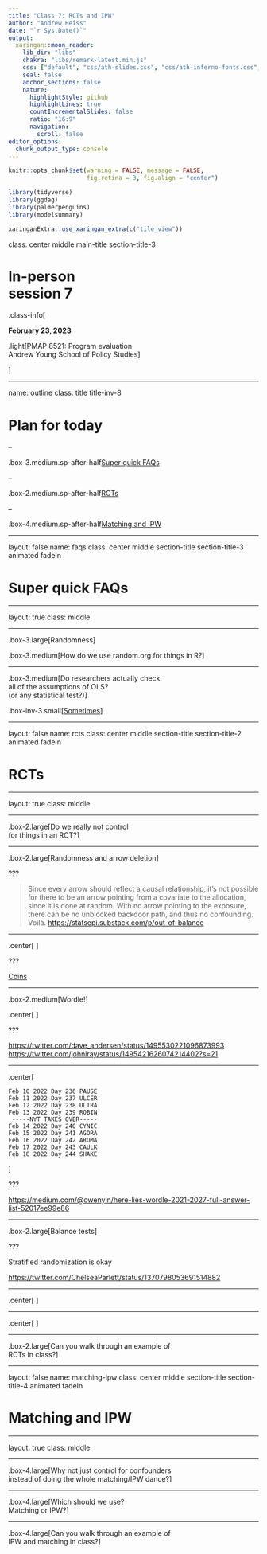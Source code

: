 ```yaml
---
title: "Class 7: RCTs and IPW"
author: "Andrew Heiss"
date: "`r Sys.Date()`"
output:
  xaringan::moon_reader:
    lib_dir: "libs"
    chakra: "libs/remark-latest.min.js"
    css: ["default", "css/ath-slides.css", "css/ath-inferno-fonts.css", "css/animate.css"]
    seal: false
    anchor_sections: false
    nature:
      highlightStyle: github
      highlightLines: true
      countIncrementalSlides: false
      ratio: "16:9"
      navigation:
        scroll: false
editor_options: 
  chunk_output_type: console
---
```


```r
knitr::opts_chunk$set(warning = FALSE, message = FALSE, 
                      fig.retina = 3, fig.align = "center")
```

```r
library(tidyverse)
library(ggdag)
library(palmerpenguins)
library(modelsummary)
```

```r
xaringanExtra::use_xaringan_extra(c("tile_view"))
```

class: center middle main-title section-title-3

# In-person<br>session 7

.class-info[

**February 23, 2023**

.light[PMAP 8521: Program evaluation<br>
Andrew Young School of Policy Studies
]

]

---

name: outline
class: title title-inv-8

# Plan for today

--

.box-3.medium.sp-after-half[Super quick FAQs]

--

.box-2.medium.sp-after-half[RCTs]

--

.box-4.medium.sp-after-half[Matching and IPW]

---

layout: false
name: faqs
class: center middle section-title section-title-3 animated fadeIn

# Super quick FAQs

---

layout: true
class: middle

---

.box-3.large[Randomness]

.box-3.medium[How do we use random.org for things in R?]

---

.box-3.medium[Do researchers actually check<br>all of the assumptions of OLS?<br>(or any statistical test?)]

.box-inv-3.small[[Sometimes](https://stats.andrewheiss.com/donors-crackdowns-aid/03_h1-total-aid.html)]

---

layout: false
name: rcts
class: center middle section-title section-title-2 animated fadeIn

# RCTs

---

layout: true
class: middle

---

.box-2.large[Do we really not control<br>for things in an RCT?]

---

.box-2.large[Randomness and arrow deletion]

???

> Since every arrow should reflect a causal relationship, it’s not possible for there to be an arrow pointing from a covariate to the allocation, since it is done at random. With no arrow pointing to the exposure, there can be no unblocked backdoor path, and thus no confounding. Voilà. <https://statsepi.substack.com/p/out-of-balance>

---

.center[
<figure>
  <img src="img/07-class/coins.jpg" alt="Stack of coins" title="Stack of coins" width="70%">
</figure>
]

???

[Coins](http://www.freestockphotos.biz/stockphoto/8215)

---

.box-2.medium[Wordle!]

.center[
<figure>
  <img src="img/07-class/blank-wordle.png" alt="Blank Wordle" title="Blank Wordle" width="40%">
</figure>
]

???

<https://twitter.com/dave_andersen/status/1495530221096873993>
<https://twitter.com/johnlray/status/1495421626074214402?s=21>

---

.center[
```text
Feb 10 2022 Day 236 PAUSE
Feb 11 2022 Day 237 ULCER
Feb 12 2022 Day 238 ULTRA
Feb 13 2022 Day 239 ROBIN
 -----NYT TAKES OVER-----
Feb 14 2022 Day 240 CYNIC
Feb 15 2022 Day 241 AGORA
Feb 16 2022 Day 242 AROMA
Feb 17 2022 Day 243 CAULK
Feb 18 2022 Day 244 SHAKE
```
]

???

<https://medium.com/@owenyin/here-lies-wordle-2021-2027-full-answer-list-52017ee99e86>

---

.box-2.large[Balance tests]

???

Stratified randomization is okay

<https://twitter.com/ChelseaParlett/status/1370798053691514882>

---

.center[
<figure>
  <img src="img/07-class/chelsea-first.png" alt="Balance tests and The Good Place" title="Balance tests and The Good Place" width="55%">
</figure>
]

---

.center[
<figure>
  <img src="img/07-class/chelsea-second.png" alt="Balance tests and The Good Place" title="Balance tests and The Good Place" width="85%">
</figure>
]

---

.box-2.large[Can you walk through an example of<br>RCTs in class?]

---

layout: false
name: matching-ipw
class: center middle section-title section-title-4 animated fadeIn

# Matching and IPW

---

layout: true
class: middle

---

.box-4.large[Why not just control for confounders<br>instead of doing the whole matching/IPW dance?]

---

.box-4.large[Which should we use?<br>Matching or IPW?]

---

.box-4.large[Can you walk through an example of<br>IPW and matching in class?]
